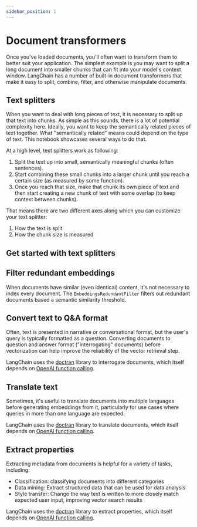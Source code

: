 ```yaml
---
sidebar_position: 1
---
```

# Document transformers

Once you've loaded documents, you'll often want to transform them to better suit your application. The simplest example
is you may want to split a long document into smaller chunks that can fit into your model's context window. LangChain
has a number of built-in document transformers that make it easy to split, combine, filter, and otherwise manipulate documents.

## Text splitters

When you want to deal with long pieces of text, it is necessary to split up that text into chunks.
As simple as this sounds, there is a lot of potential complexity here. Ideally, you want to keep the semantically related pieces of text together. What "semantically related" means could depend on the type of text.
This notebook showcases several ways to do that.

At a high level, text splitters work as following:

1. Split the text up into small, semantically meaningful chunks (often sentences).
2. Start combining these small chunks into a larger chunk until you reach a certain size (as measured by some function).
3. Once you reach that size, make that chunk its own piece of text and then start creating a new chunk of text with some overlap (to keep context between chunks).

That means there are two different axes along which you can customize your text splitter:

1. How the text is split
2. How the chunk size is measured

## Get started with text splitters


<GetStarted/>

## Filter redundant embeddings
When documents have similar (even identical) content, it's not necessary to index every document. The `EmbeddingsRedundantFilter` filters out redundant documents based a semantic similarity threshold.

## Convert text to Q&A format
Often, text is presented in narrative or conversational format, but the user's query is typically formatted as a question. Converting documents to
question and answer format ("interrogating" documents) before vectorization can help improve the reliability of the vector retrieval step.

LangChain uses the [doctran](https://github.com/psychic-api/doctran/tree/main) library to interrogate documents, which itself depends on [OpenAI function calling](https://openai.com/blog/function-calling-and-other-api-updates).

## Translate text
Sometimes, it's useful to translate documents into multiple languages before generating embeddings from it, particularly for use cases
where queries in more than one language are expected.

LangChain uses the [doctran](https://github.com/psychic-api/doctran/tree/main) library to translate documents, which itself depends on [OpenAI function calling](https://openai.com/blog/function-calling-and-other-api-updates).

## Extract properties
Extracting metadata from documents is helpful for a variety of tasks, including:
* Classification: classifying documents into different categories
* Data mining: Extract structured data that can be used for data analysis
* Style transfer: Change the way text is written to more closely match expected user input, improving vector search results

LangChain uses the [doctran](https://github.com/psychic-api/doctran/tree/main) library to extract properties, which itself depends on [OpenAI function calling](https://openai.com/blog/function-calling-and-other-api-updates).